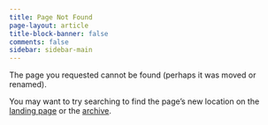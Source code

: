 ```yaml
---
title: Page Not Found
page-layout: article
title-block-banner: false
comments: false
sidebar: sidebar-main
---
```


The page you requested cannot be found (perhaps it was moved or renamed).

You may want to try searching to find the page's new location on the [landing page](/) or the [archive](/archive).
